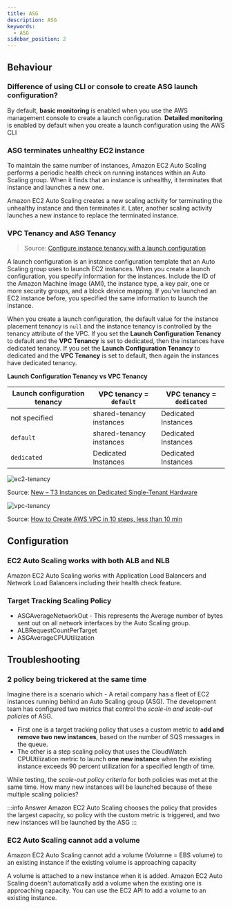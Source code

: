 ```yaml
---
title: ASG
description: ASG
keywords:
  - ASG
sidebar_position: 2
---
```


## Behaviour

### Difference of using CLI or console to create ASG launch configuration?

By default, **basic monitoring** is enabled when you use the AWS management console to create a launch configuration. 
**Detailed monitoring** is enabled by default when you create a launch configuration using the AWS CLI


### ASG terminates unhealthy EC2 instance

To maintain the same number of instances, Amazon EC2 Auto Scaling performs a periodic health check on running instances within an Auto Scaling group. When it finds that an instance is unhealthy, it terminates that instance and launches a new one. 

Amazon EC2 Auto Scaling creates a new scaling activity for terminating the unhealthy instance and then terminates it. Later, another scaling activity launches a new instance to replace the terminated instance.


###  VPC Tenancy and ASG Tenancy

> Source: [Configure instance tenancy with a launch configuration](https://docs.aws.amazon.com/autoscaling/ec2/userguide/auto-scaling-dedicated-instances.html)

A launch configuration is an instance configuration template that an Auto Scaling group uses to launch EC2 instances. When you create a launch configuration, you specify information for the instances. Include the ID of the Amazon Machine Image (AMI), the instance type, a key pair, one or more security groups, and a block device mapping. If you've launched an EC2 instance before, you specified the same information to launch the instance.

When you create a launch configuration, the default value for the instance placement tenancy is `null` and the instance tenancy is controlled by the tenancy attribute of the VPC. If you set the **Launch Configuration Tenancy** to default and the **VPC Tenancy** is set to dedicated, then the instances have dedicated tenancy. If you set the **Launch Configuration Tenancy** to dedicated and the **VPC Tenancy** is set to default, then again the instances have dedicated tenancy.

**Launch Configuration Tenancy vs VPC Tenancy**

| Launch configuration tenancy | VPC tenancy = `default`  | VPC tenancy = `dedicated` |
| ---------------------------- | ------------------------ | ------------------------- |
| not specified                | shared-tenancy instances | Dedicated Instances       |
| `default`                    | shared-tenancy instances | Dedicated Instances       |
| `dedicated`                  | Dedicated Instances      | Dedicated Instances


![ec2-tenancy](/img/aws/compute/ec2-tenancy.png)

Source: [New – T3 Instances on Dedicated Single-Tenant Hardware](https://aws.amazon.com/blogs/aws/new-t3-instances-on-dedicated-single-tenant-hardware/)

![vpc-tenancy](/img/aws/compute/vpc-tenancy.png)

Source: [How to Create AWS VPC in 10 steps, less than 10 min](https://varunmanik1.medium.com/how-to-create-aws-vpc-in-10-steps-less-than-5-min-a49ac12064aa)


## Configuration

### EC2 Auto Scaling works with both ALB and NLB

Amazon EC2 Auto Scaling works with Application Load Balancers and Network Load Balancers including their health check feature.


### Target Tracking Scaling Policy

- ASGAverageNetworkOut -  This represents the Average number of bytes sent out on all network interfaces by the Auto Scaling group. 
- ALBRequestCountPerTarget
- ASGAverageCPUUtilization


## Troubleshooting

### 2 policy being trickered at the same time

Imagine there is a scenario which - A retail company has a fleet of EC2 instances running behind an Auto Scaling group (ASG). The development team has configured two metrics that control the *scale-in and scale-out policies* of ASG. 

- First one is a target tracking policy that uses a custom metric to **add and remove two new instances**, based on the number of SQS messages in the queue. 
- The other is a step scaling policy that uses the CloudWatch CPUUtilization metric to launch **one new instance** when the existing instance exceeds 90 percent utilization for a specified length of time.

While testing, the *scale-out policy criteria* for both policies was met at the same time. How many new instances will be launched because of these multiple scaling policies? 

:::info Answer
Amazon EC2 Auto Scaling chooses the policy that provides the largest capacity, so policy with the custom metric is triggered, and two new instances will be launched by the ASG 
:::


### EC2 Auto Scaling cannot add a volume 

Amazon EC2 Auto Scaling cannot add a volume (Volumne = EBS volume) to an existing instance if the existing volume is approaching capacity

A volume is attached to a new instance when it is added. Amazon EC2 Auto Scaling doesn't automatically add a volume when the existing one is approaching capacity. You can use the EC2 API to add a volume to an existing instance.

